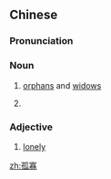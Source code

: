 ==Chinese==
{{zh-forms}}

===Pronunciation===
{{zh-pron
|m=gūguǎ
|c=gu1 gwaa2
|cat=n,a
}}

===Noun===
{{zh-noun}}

# [[orphan]]s and [[widow]]s
# {{lb|zh|literary}} {{non-gloss definition|modest term of address for a nobleperson}}

===Adjective===
{{zh-adj}}

# [[lonely]]

[[zh:孤寡]]